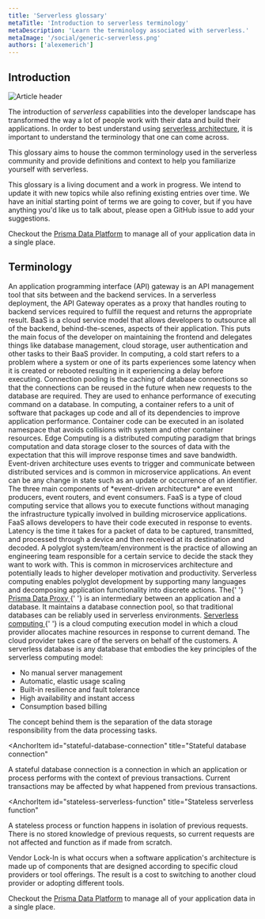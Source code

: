 ```yaml
---
title: 'Serverless glossary'
metaTitle: 'Introduction to serverless terminology'
metaDescription: 'Learn the terminology associated with serverless.'
metaImage: '/social/generic-serverless.png'
authors: ['alexemerich']
---
```


## Introduction

![Article header](/dataguide-images/serverless/what-is-serverless/header.png)

The introduction of _serverless_ capabilities into the developer landscape has transformed the way a lot of people work with their data and build their applications. In order to best understand using [serverless architecture](https://www.prisma.io/dataguide/serverless/what-is-serverless), it is important to understand the terminology that one can come across.

This glossary aims to house the common terminology used in the serverless community and provide definitions and context to help you familiarize yourself with serverless.

This glossary is a living document and a work in progress. We intend to update it with new topics while also refining existing entries over time. We have an initial starting point of terms we are going to cover, but if you have anything you'd like us to talk about, please open a GitHub issue to add your suggestions.

<PrismaOutlinks>

Checkout the [Prisma Data Platform](https://www.prisma.io/data-platform) to manage all of your application data in a single place.

</PrismaOutlinks>

## Terminology

<dl>

<AnchorItem id="api-gateway" title="API gateway">
  An application programming interface (API) gateway is an API management tool
  that sits between and the backend services. In a serverless deployment, the
  API Gateway operates as a proxy that handles routing to backend services
  required to fulfill the request and returns the appropriate result.
</AnchorItem>

<AnchorItem id="backend-as-a-service" title="Backend as a Service (BaaS)">
  BaaS is a cloud service model that allows developers to outsource all of the
  backend, behind-the-scenes, aspects of their application. This puts the main
  focus of the developer on maintaining the frontend and delegates things like
  database management, cloud storage, user authentication and other tasks to
  their BaaS provider.
</AnchorItem>

<AnchorItem id="cold-start" title="Cold start">
  In computing, a cold start refers to a problem where a system or one of its
  parts experiences some latency when it is created or rebooted resulting in it
  experiencing a delay before executing.
</AnchorItem>

<AnchorItem id="connection-pooling" title="Connection pooling">
  Connection pooling is the caching of database connections so that the
  connections can be reused in the future when new requests to the database are
  required. They are used to enhance performance of executing command on a
  database.
</AnchorItem>

<AnchorItem id="container" title="Container">
  In computing, a container refers to a unit of software that packages up code
  and all of its dependencies to improve application performance. Container code
  can be executed in an isolated namespace that avoids collisions with system
  and other container resources.
</AnchorItem>

<AnchorItem id="edge-computing" title="Edge computing">
  Edge Computing is a distributed computing paradigm that brings computation and
  data storage closer to the sources of data with the expectation that this will
  improve response times and save bandwidth.
</AnchorItem>

<AnchorItem id="event-driven-architecture" title="Event-driven architecture">
  Event-driven architecture uses events to trigger and communicate between
  distributed services and is common in microservice applications. An event can
  be any change in state such as an update or occurrence of an identifier. The
  three main components of *event-driven architecture* are event producers,
  event routers, and event consumers.
</AnchorItem>

<AnchorItem id="functions-as-a-service" title="Functions as a Service (FaaS)">
  FaaS is a type of cloud computing service that allows you to execute functions
  without managing the infrastructure typically involved in building
  microservice applications. FaaS allows developers to have their code executed
  in response to events.
</AnchorItem>

<AnchorItem id="latency" title="Latency">
  Latency is the time it takes for a packet of data to be captured, transmitted,
  and processed through a device and then received at its destination and
  decoded.
</AnchorItem>

<AnchorItem id="polyglot" title="Polyglot systems/teams/evironments">
  A polyglot system/team/environment is the practice of allowing an engineering
  team responsible for a certain service to decide the stack they want to work
  with. This is common in microservices architecture and potentially leads to
  higher developer motivation and productivity. Serverless computing enables
  polyglot development by supporting many languages and decomposing application
  functionality into discrete actions.
</AnchorItem>

<AnchorItem id="prisma-data-proxy" title="Prisma Data Proxy">
  The{' '}
  <a href="https://cloud.prisma.io/" title="Prisma Data Proxy">
    Prisma Data Proxy
  </a>{' '}
  is an intermediary between an application and a database. It maintains a
  database connection pool, so that traditional databases can be reliably used
  in serverless environments.
</AnchorItem>

<AnchorItem id="serverless-computing" title="Serverless computing">
  <a
    href="https://www.prisma.io/dataguide/serverless/serverless-comparison"
    title="Serverless computing"
  >
    Serverless computing
  </a>{' '}
  is a cloud computing execution model in which a cloud provider allocates
  machine resources in response to current demand. The cloud provider takes care
  of the servers on behalf of the customers.
</AnchorItem>

<AnchorItem id="serverless-databases" title="Serverless databases">
A serverless database is any database that embodies the key principles of the serverless computing model:

- No manual server management
- Automatic, elastic usage scaling
- Built-in resilience and fault tolerance
- High availability and instant access
- Consumption based billing

The concept behind them is the separation of the data storage responsibility from the data processing tasks.

</AnchorItem>

<AnchorItem
  id="stateful-database-connection"
  title="Stateful database connection"
>
  A stateful database connection is a connection in which an application or
  process performs with the context of previous transactions. Current
  transactions may be affected by what happened from previous transactions.
</AnchorItem>

<AnchorItem
  id="stateless-serverless-function"
  title="Stateless serverless function"
>
  A stateless process or function happens in isolation of previous requests.
  There is no stored knowledge of previous requests, so current requests are not
  affected and function as if made from scratch.
</AnchorItem>

<AnchorItem id="vendor-lock-in" title="Vendor lock-in">
  Vendor Lock-In is what occurs when a software application's architecture is
  made up of components that are designed according to specific cloud providers
  or tool offerings. The result is a cost to switching to another cloud provider
  or adopting different tools.
</AnchorItem>

</dl>

<PrismaOutlinks>

Checkout the [Prisma Data Platform](https://www.prisma.io/data-platform) to manage all of your application data in a single place.

</PrismaOutlinks>
